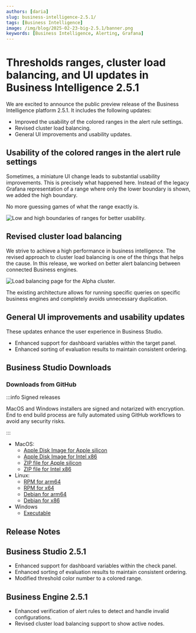 ```yaml
---
authors: [daria]
slug: business-intelligence-2.5.1/
tags: [Business Intelligence]
image: /img/blog/2025-02-23-big-2.5.1/banner.png
keywords: [Business Intelligence, Alerting, Grafana]
---
```



# Thresholds ranges, cluster load balancing, and UI updates in Business Intelligence 2.5.1

We are excited to announce the public preview release of the Business Intelligence platform 2.5.1. It includes the following updates:

- Improved the usability of the colored ranges in the alert rule settings.
- Revised cluster load balancing.
- General UI improvements and usability updates.

## Usability of the colored ranges in the alert rule settings

Sometimes, a miniature UI change leads to substantial usability improvements. This is precisely what happened here. Instead of the legacy Grafana representation of a range where only the lower boundary is shown, we added the high boundary.

No more guessing games of what the range exactly is.

<Image
  title="Low and high boundaries of ranges for better usability."
  src="/img/blog/2025-02-23-big-2.5.1/range.png"
/>

## Revised cluster load balancing

We strive to achieve a high performance in business intelligence. The revised approach to cluster load balancing is one of the things that helps the cause. In this release, we worked on better alert balancing between connected Business engines.

<Image
  title="Load balancing page for the Alpha cluster."
  src="/img/blog/2025-02-14-big-2.5.0/cluster-lb.png"
/>

The existing architecture allows for running specific queries on specific business engines and completely avoids unnecessary duplication.

## General UI improvements and usability updates

These updates enhance the user experience in Business Studio.

- Enhanced support for dashboard variables within the target panel.
- Enhanced sorting of evaluation results to maintain consistent ordering.

## Business Studio Downloads

### Downloads from GitHub

:::info Signed releases

MacOS and Windows installers are signed and notarized with encryption. End to end build process are fully automated using GitHub workflows to avoid any security risks.

:::

- MacOS:
  - [Apple Disk Image for Apple silicon](https://github.com/VolkovLabs/business-intelligence/releases/download/v2.5.1/Business.Studio-2.5.1-arm64.dmg)
  - [Apple Disk Image for Intel x86](https://github.com/VolkovLabs/business-intelligence/releases/download/v2.5.1/Business.Studio-2.5.1-x64.dmg)
  - [ZIP file for Apple silicon](https://github.com/VolkovLabs/business-intelligence/releases/download/v2.5.1/Business.Studio-darwin-arm64-2.5.1.zip)
  - [ZIP file for Intel x86](https://github.com/VolkovLabs/business-intelligence/releases/download/v2.5.1/Business.Studio-darwin-x64-2.5.1.zip)
- Linux:
  - [RPM for arm64](https://github.com/VolkovLabs/business-intelligence/releases/download/v2.5.1/business-studio-2.5.1-1.arm64.rpm)
  - [RPM for x64](https://github.com/VolkovLabs/business-intelligence/releases/download/v2.5.1/business-studio-2.5.1-1.x86_64.rpm)
  - [Debian for arm64](https://github.com/VolkovLabs/business-intelligence/releases/download/v2.5.1/business-studio_2.5.1_arm64.deb)
  - [Debian for x86](https://github.com/VolkovLabs/business-intelligence/releases/download/v2.5.1/business-studio_2.5.1_amd64.deb)
- Windows
  - [Executable](https://github.com/VolkovLabs/business-intelligence/releases/download/v2.5.1/Business.Studio-2.5.1.Setup.exe)

<GettingStarted />

## Release Notes

## Business Studio 2.5.1

- Enhanced support for dashboard variables within the check panel.
- Enhanced sorting of evaluation results to maintain consistent ordering.
- Modified threshold color number to a colored range.

## Business Engine 2.5.1

- Enhanced verification of alert rules to detect and handle invalid configurations.
- Revised cluster load balancing support to show active nodes.

<Feedback />
